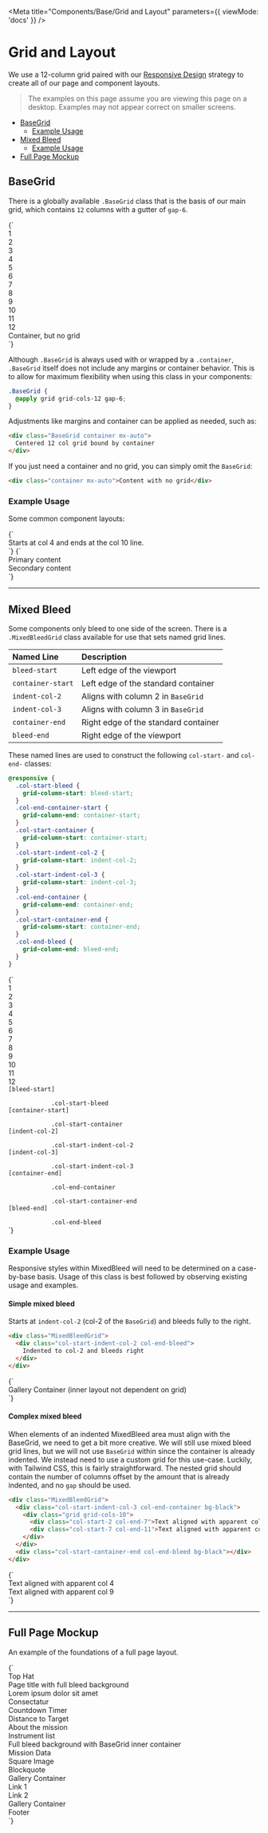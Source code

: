 
<Meta
  title="Components/Base/Grid and Layout"
  parameters={{ viewMode: 'docs' }}
/>

# Grid and Layout

We use a 12-column grid paired with our [Responsive Design](?path=/docs/getting-started-responsive-design--responsive-design) strategy to create all of our page and component layouts.

> The examples on this page assume you are viewing this page on a desktop. Examples may not appear correct on smaller screens.

- [BaseGrid](#basegrid)
  - [Example Usage](#example-usage)
- [Mixed Bleed](#mixed-bleed)
  - [Example Usage](#example-usage-1)
- [Full Page Mockup](#full-page-mockup)

## BaseGrid

There is a globally available `.BaseGrid` class that is the basis of our main grid, which contains `12` columns with a gutter of `gap-6`.

<Canvas className="sbdocs-preview-full-width">
  <Story name="BaseGrid">
    {`
      <div class="max-w-screen-3xl mx-auto">
        <div class="BaseGrid container mx-auto mb-10 bg-gray-light-mid">
          <div class="text-center text-white bg-gray-mid-dark p-4">1</div>
          <div class="text-center text-white bg-gray-mid-dark p-4">2</div>
          <div class="text-center text-white bg-gray-mid-dark p-4">3</div>
          <div class="text-center text-white bg-gray-mid-dark p-4">4</div>
          <div class="text-center text-white bg-gray-mid-dark p-4">5</div>
          <div class="text-center text-white bg-gray-mid-dark p-4">6</div>
          <div class="text-center text-white bg-gray-mid-dark p-4">7</div>
          <div class="text-center text-white bg-gray-mid-dark p-4">8</div>
          <div class="text-center text-white bg-gray-mid-dark p-4">9</div>
          <div class="text-center text-white bg-gray-mid-dark p-4">10</div>
          <div class="text-center text-white bg-gray-mid-dark p-4">11</div>
          <div class="text-center text-white bg-gray-mid-dark p-4">12</div>
        </div>
        <div class="container mx-auto">
          <div class="text-white bg-gray-mid-dark p-4">
            Container, but no grid
          </div>
        </div>
      </div>
    `}
  </Story>
</Canvas>

Although `.BaseGrid` is always used with or wrapped by a `.container`, `.BaseGrid` itself does not include any margins or container behavior. This is to allow for maximum flexibility when using this class in your components:

```css
.BaseGrid {
  @apply grid grid-cols-12 gap-6;
}
```

Adjustments like margins and container can be applied as needed, such as:

```html
<div class="BaseGrid container mx-auto">
  Centered 12 col grid bound by container
</div>
```

If you just need a container and no grid, you can simply omit the `BaseGrid`:

```html
<div class="container mx-auto">Content with no grid</div>
```

### Example Usage

Some common component layouts:

<Canvas className="sbdocs-preview-full-width">
  <Story name="ComponentA">
    {`
      <div class="BaseGrid container mx-auto border border-jpl-red-light">
        <div class="col-start-4 col-end-10 bg-black text-white px-4 py-10">
          Starts at col 4 and ends at the col 10 line.
        </div>
      </div>
    `}
  </Story>
</Canvas>

<Canvas className="sbdocs-preview-full-width">
  <Story name="ComponentB">
    {`
      <div class="BaseGrid container mx-auto border border-jpl-red-light">
        <div class="col-start-2 col-end-8 bg-black text-white px-4 py-10">
          Primary content
        </div>
        <div class="col-start-8 col-end-12 bg-black text-white px-4 py-10">
          Secondary content
        </div>
      </div>
    `}
  </Story>
</Canvas>

---

## Mixed Bleed

Some components only bleed to one side of the screen. There is a `.MixedBleedGrid` class available for use that sets named grid lines.

| Named Line        | Description                          |
| :---------------- | :----------------------------------- |
| `bleed-start`     | Left edge of the viewport            |
| `container-start` | Left edge of the standard container  |
| `indent-col-2`    | Aligns with column 2 in `BaseGrid`   |
| `indent-col-3`    | Aligns with column 3 in `BaseGrid`   |
| `container-end`   | Right edge of the standard container |
| `bleed-end`       | Right edge of the viewport           |

These named lines are used to construct the following `col-start-` and `col-end-` classes:

```css
@responsive {
  .col-start-bleed {
    grid-column-start: bleed-start;
  }
  .col-end-container-start {
    grid-column-end: container-start;
  }
  .col-start-container {
    grid-column-start: container-start;
  }
  .col-start-indent-col-2 {
    grid-column-start: indent-col-2;
  }
  .col-start-indent-col-3 {
    grid-column-start: indent-col-3;
  }
  .col-end-container {
    grid-column-end: container-end;
  }
  .col-start-container-end {
    grid-column-start: container-end;
  }
  .col-end-bleed {
    grid-column-end: bleed-end;
  }
}
```

<Canvas className="sbdocs-preview-full-width">
  <Story name="MixedBleedGridLines">
    {`
      <div class="max-w-screen-3xl mx-auto bg-white">
        <div class="BaseGrid container mx-auto bg-gray-light-mid mb-5">
          <div class="text-center text-white bg-gray-mid-dark py-4">1</div>
          <div class="text-center text-white bg-gray-mid-dark py-4">2</div>
          <div class="text-center text-white bg-gray-mid-dark py-4">3</div>
          <div class="text-center text-white bg-gray-mid-dark py-4">4</div>
          <div class="text-center text-white bg-gray-mid-dark py-4">5</div>
          <div class="text-center text-white bg-gray-mid-dark py-4">6</div>
          <div class="text-center text-white bg-gray-mid-dark py-4">7</div>
          <div class="text-center text-white bg-gray-mid-dark py-4">8</div>
          <div class="text-center text-white bg-gray-mid-dark py-4">9</div>
          <div class="text-center text-white bg-gray-mid-dark py-4">10</div>
          <div class="text-center text-white bg-gray-mid-dark py-4">11</div>
          <div class="text-center text-white bg-gray-mid-dark py-4">12</div>
        </div>
        <div class="MixedBleedGrid">
          <div class="col-start-bleed col-end-bleed py-5 mb-5 text-sm border-l border-jpl-red">
            <code>[bleed-start]<br>
            .col-start-bleed</code>
          </div>
          <div class="col-start-container col-end-bleed py-5 mb-5 text-sm border-l border-jpl-red">
            <code>[container-start]<br>
            .col-start-container</code>
          </div>
          <div class="col-start-indent-col-2 col-end-bleed py-5 mb-5 text-sm border-l border-jpl-red">
            <code>[indent-col-2]<br>
            .col-start-indent-col-2</code>
          </div>
          <div class="col-start-indent-col-3 col-end-bleed py-5 mb-5 text-sm border-l border-jpl-red">
            <code>[indent-col-3]<br>
            .col-start-indent-col-3</code>
          </div>
          <div class="col-start-bleed col-end-container py-5 mb-5 text-sm border-r border-jpl-red text-right">
            <code>[container-end]<br>
            .col-end-container<br>
            .col-start-container-end</code>
          </div>
          <div class="col-start-bleed col-end-bleed py-5 mb-5 text-sm border-r border-jpl-red text-right">
            <code>[bleed-end]<br>
            .col-end-bleed</code>
          </div>
        </div>
      </div>
    `}
  </Story>
</Canvas>

### Example Usage

Responsive styles within MixedBleed will need to be determined on a case-by-base basis. Usage of this class is best followed by observing existing usage and examples.

#### Simple mixed bleed

Starts at `indent-col-2` (col-2 of the `BaseGrid`) and bleeds fully to the right.

```html
<div class="MixedBleedGrid">
  <div class="col-start-indent-col-2 col-end-bleed">
    Indented to col-2 and bleeds right
  </div>
</div>
```

<Canvas className="sbdocs-preview-full-width">
  <Story name="MixedBleed">
    {`
      <div>
        <div class="MixedBleedGrid mb-10">
          <div class="col-start-indent-col-2 col-end-bleed text-white bg-black px-4 py-10">
            Gallery Container (inner layout not dependent on grid)
          </div>
        </div>
      </div>
    `}
  </Story>
</Canvas>

#### Complex mixed bleed

When elements of an indented MixedBleed area must align with the BaseGrid, we need to get a bit more creative. We will still use mixed bleed grid lines, but we will not use `BaseGrid` within since the container is already indented. We instead need to use a custom grid for this use-case. Luckily, with Tailwind CSS, this is fairly straightforward. The nested grid should contain the number of columns offset by the amount that is already indented, and no `gap` should be used.

```html
<div class="MixedBleedGrid">
  <div class="col-start-indent-col-3 col-end-container bg-black">
    <div class="grid grid-cols-10">
      <div class="col-start-2 col-end-7">Text aligned with apparent col 4</div>
      <div class="col-start-7 col-end-11">Text aligned with apparent col 9</div>
    </div>
  </div>
  <div class="col-start-container-end col-end-bleed bg-black"></div>
</div>
```

<Canvas className="sbdocs-preview-full-width">
  <Story name="MixedBleedComplex">
    {`
      <div>
        <div class="MixedBleedGrid mb-10">
          <div class="col-start-indent-col-3 col-end-container text-white bg-black">
            <div class="grid grid-cols-10 border border-jpl-red-light">
              <div class="col-start-2 col-end-7 text-white px-4 py-10">
                Text aligned with apparent col 4
              </div>
              <div class="col-start-7 col-end-11 px-4 py-10">
                Text aligned with apparent col 9
              </div>
            </div>
          </div>
          <div class="col-start-container-end col-end-bleed bg-black"></div>
        </div>
      </div>
    `}
  </Story>
</Canvas>

---

## Full Page Mockup

An example of the foundations of a full page layout.

<Canvas className="sbdocs-preview-full-width">
  <Story name="FullPageDemo">
    {`
      <div class="w-full">
        <div class="bg-black text-white py-5 mb-10">
          <div class="max-w-screen-2xl mx-auto border border-white p-3">
            Top Hat
          </div>
        </div>
        <div class="bg-black mb-20 py-10">
          <div class="container mx-auto text-white">
              Page title with full bleed background<br>
              Lorem ipsum dolor sit amet<br>
              Consectatur
          </div>
        </div>
        <div class="MixedBleedGrid mb-20">
          <div class="col-start-indent-col-2 col-end-container bg-gray-light-mid py-10 border border-jpl-red-light">
            <div class="grid grid-cols-11 gap-5">
              <div class="col-start-2 col-end-7">
                Countdown Timer
              </div>
              <div class="col-start-7 col-end-12">
                Distance to Target
              </div>
            </div>
          </div>
          <div class="col-start-container-end col-end-bleed bg-gray-light-mid"></div>
        </div>
        <div class="BaseGrid container mx-auto mb-20 py-10">
          <div class="col-start-2 col-end-8">
            About the mission
          </div>
          <div class="col-start-8 col-end-12">
            Instrument list
          </div>
        </div>
        <div class="bg-black mb-20">
          <div class="BaseGrid container mx-auto">
            <div class="col-start-6 col-end-11 text-white border-b border-white py-5 my-10">
              Full bleed background with BaseGrid inner container
            </div>
          </div>
        </div>
        <div class="BaseGrid container mx-auto mb-20">
          <div class="col-start-2 col-end-7 py-10">
            Mission Data
          </div>
          <div class="col-start-7 col-end-12 bg-black py-10 text-white text-center">
            Square Image
          </div>
        </div>
        <div class="BaseGrid container mx-auto mb-20">
          <div class="col-start-3 col-end-11 py-10 text-center border-t border-b">
            Blockquote
          </div>
        </div>
        <div class="MixedBleedGrid mb-20">
          <div class="col-start-indent-col-2 col-end-bleed px-5 py-10 border border-jpl-red-light">
            Gallery Container
          </div>
        </div>
        <div class="BaseGrid container mx-auto mb-2">
          <div class="col-start-2 col-end-9 p-5 bg-gray-light-mid ">
            Link 1
          </div>
        </div>
        <div class="BaseGrid container mx-auto mb-20">
          <div class="col-start-2 col-end-9 p-5 bg-gray-light-mid ">
            Link 2
          </div>
        </div>
        <div class="bg-gray-light-mid">
          <div class="MixedBleedGrid mb-20">
            <div class="col-start-indent-col-2 col-end-bleed px-5 py-10 border border-jpl-red-light">
              Gallery Container
            </div>
          </div>
        </div>
        <div class="bg-black py-20">
          <div class="container mx-auto text-white">
              Footer
          </div>
        </div>
      </div>
    `}
  </Story>
</Canvas>
